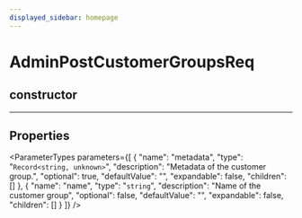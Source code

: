 ```yaml
---
displayed_sidebar: homepage
---
```



# AdminPostCustomerGroupsReq

## constructor

___

## Properties

<ParameterTypes parameters={[
  {
    "name": "metadata",
    "type": "`Record<string, unknown>`",
    "description": "Metadata of the customer group.",
    "optional": true,
    "defaultValue": "",
    "expandable": false,
    "children": []
  },
  {
    "name": "name",
    "type": "`string`",
    "description": "Name of the customer group",
    "optional": false,
    "defaultValue": "",
    "expandable": false,
    "children": []
  }
]} />
